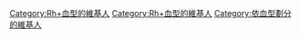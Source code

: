 {{Userbox
  |border-c = #cc0000
  |border-s = 1
  |id-c     = #CC0000
  |id-s     = 18
  |id-fc    = #FFFFFF
  |info-c   = #ffffff
  |info-s   = 10
  |info-fc  = #000000
  |id       = Rh+
  |info     = 這個用戶是'''[[Rh血型系统|Rh+血型]]'''。
}}
<includeonly>[[Category:Rh+血型的維基人]]</includeonly>
<noinclude>
[[Category:Rh+血型的維基人]]
[[Category:依血型劃分的維基人]]
</noinclude>